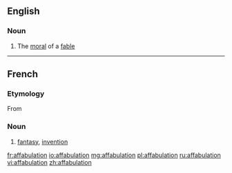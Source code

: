 ==English==

===Noun===
{{en-noun}}

# {{obsolete}} The [[moral]] of a [[fable]]

----
==French==

===Etymology===
From {{suffix|affabuler|tion|lang=fr}}
===Noun===
{{fr-noun|f}}
# [[fantasy]], [[invention]]

[[fr:affabulation]]
[[io:affabulation]]
[[mg:affabulation]]
[[pl:affabulation]]
[[ru:affabulation]]
[[vi:affabulation]]
[[zh:affabulation]]